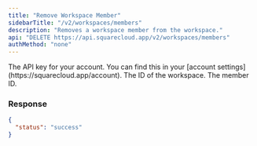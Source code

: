 ```yaml
---
title: "Remove Workspace Member"
sidebarTitle: "/v2/workspaces/members"
description: "Removes a workspace member from the workspace."
api: "DELETE https://api.squarecloud.app/v2/workspaces/members"
authMethod: "none"
---
```


<ParamField header="Authorization" type="string" placeholder="API KEY" required>
  The API key for your account. You can find this in your [account settings](https://squarecloud.app/account).
</ParamField>

<ParamField body="workspaceId" type="string" placeholder="Workspace Id">
  The ID of the workspace.  
</ParamField>

<ParamField body="memberId" type="string" placeholder="Member ID">
  The member ID. 
</ParamField>


### Response

```json
{
  "status": "success"
}
```